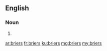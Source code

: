 ==English==

===Noun===
{{head|en}}

# {{plural of|brier}}

[[ar:briers]]
[[fr:briers]]
[[ku:briers]]
[[mg:briers]]
[[my:briers]]